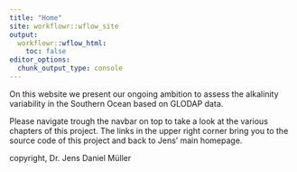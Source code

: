 ```yaml
---
title: "Home"
site: workflowr::wflow_site
output:
  workflowr::wflow_html:
    toc: false
editor_options:
  chunk_output_type: console
---
```


On this website we present our ongoing ambition to assess the alkalinity variability in the Southern Ocean based on GLODAP data.

Please navigate trough the navbar on top to take a look at the various chapters of this project.
The links in the upper right corner bring you to the source code of this project and back to Jens' main homepage.

copyright, Dr. Jens Daniel Müller
